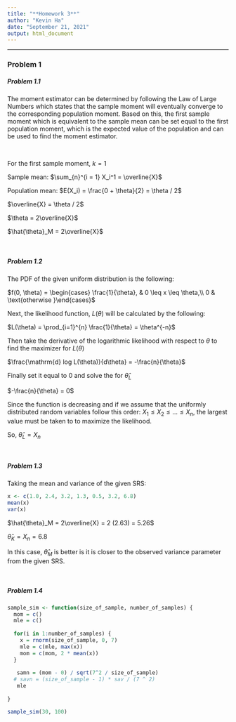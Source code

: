 ```yaml
---
title: "**Homework 3**"
author: "Kevin Ha"
date: "September 21, 2021"
output: html_document
---
```


---

### **Problem 1**

##### Problem 1.1
The moment estimator can be determined by following the Law of Large Numbers which states that the sample moment will eventually converge to the corresponding
population moment. Based on this, the first sample moment which is equivalent to the sample mean can be set equal to the first population moment, which is the expected value of the population
and can be used to find the moment estimator.

\

For the first sample moment, $k = 1$

Sample mean: $\sum_{n}^{i = 1} X_i^1 = \overline{X}$

Population mean: $E(X_i) = \frac{0 + \theta}{2} = \theta / 2$

$\overline{X} = \theta / 2$

$\theta = 2\overline{X}$

$\hat{\theta}_M = 2\overline{X}$

\

##### Problem 1.2
The PDF of the given uniform distribution is the following:

$f(0, \theta) = \begin{cases} \frac{1}{\theta}, &  0 \leq x \leq \theta,\\ 0  & \text{otherwise }\end{cases}$

Next, the likelihood function, $L(\theta)$ will be calculated by the following:

$L(\theta) = \prod_{i=1}^{n} \frac{1}{\theta} = \theta^{-n}$

Then take the derivative of the logarithmic likelihood with respect to $\theta$ to find the maximizer for $L(\theta)$

$\frac{\mathrm{d} log L(\theta)}{d\theta} = -\frac{n}{\theta}$

Finally set it equal to 0 and solve the for $\hat{\theta}_L$

$-\frac{n}{\theta} = 0$

Since the function is decreasing and if we assume that the uniformly distributed random variables follow this order: $X_1 \leq X_2 \leq ... \leq X_n$, the largest value must be taken to to maximize the likelihood.

So, $\hat{\theta}_L = X_n$
 
\

##### Problem 1.3
Taking the mean and variance of the given SRS:

```r
x <- c(1.0, 2.4, 3.2, 1.3, 0.5, 3.2, 6.8)
mean(x)
var(x)
```

$\hat{\theta}_M = 2\overline{X} = 2 (2.63) = 5.26$

$\hat{\theta}_K = X_n = 6.8$

In this case, $\hat{\theta}_M$ is better is it is closer to the observed variance parameter from the given SRS.

\

##### Problem 1.4
```r
sample_sim <- function(size_of_sample, number_of_samples) {
  mom = c()
  mle = c()
  
  for(i in 1:number_of_samples) {
    x = rnorm(size_of_sample, 0, 7)
    mle = c(mle, max(x))
    mom = c(mom, 2 * mean(x))
  }
  
   samn = (mom - 0) / sqrt(7^2 / size_of_sample)
  # savn = (size_of_sample - 1) * sav / (7 ^ 2)
   mle
   
}


```

```r
sample_sim(30, 100)

```

